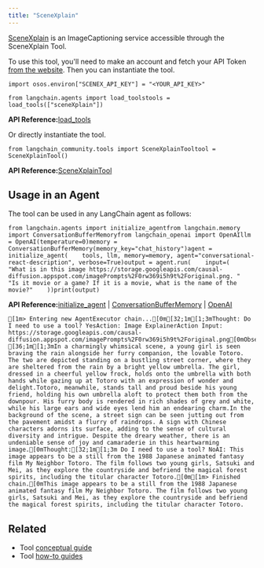 ```yaml
---
title: "SceneXplain"
---
```


[SceneXplain](https://scenex.jina.ai/) is an ImageCaptioning service accessible through the SceneXplain Tool.

To use this tool, you'll need to make an account and fetch your API Token [from the website](https://scenex.jina.ai/api). Then you can instantiate the tool.

```
import osos.environ["SCENEX_API_KEY"] = "<YOUR_API_KEY>"
```

```
from langchain.agents import load_toolstools = load_tools(["sceneXplain"])
```

**API Reference:**[load\_tools](https://python.langchain.com/api_reference/community/agent_toolkits/langchain_community.agent_toolkits.load_tools.load_tools.html)

Or directly instantiate the tool.

```
from langchain_community.tools import SceneXplainTooltool = SceneXplainTool()
```

**API Reference:**[SceneXplainTool](https://python.langchain.com/api_reference/community/tools/langchain_community.tools.scenexplain.tool.SceneXplainTool.html)

## Usage in an Agent

The tool can be used in any LangChain agent as follows:

```
from langchain.agents import initialize_agentfrom langchain.memory import ConversationBufferMemoryfrom langchain_openai import OpenAIllm = OpenAI(temperature=0)memory = ConversationBufferMemory(memory_key="chat_history")agent = initialize_agent(    tools, llm, memory=memory, agent="conversational-react-description", verbose=True)output = agent.run(    input=(        "What is in this image https://storage.googleapis.com/causal-diffusion.appspot.com/imagePrompts%2F0rw369i5h9t%2Foriginal.png. "        "Is it movie or a game? If it is a movie, what is the name of the movie?"    ))print(output)
```

**API Reference:**[initialize\_agent](https://python.langchain.com/api_reference/langchain/agents/langchain.agents.initialize.initialize_agent.html) | [ConversationBufferMemory](https://python.langchain.com/api_reference/langchain/memory/langchain.memory.buffer.ConversationBufferMemory.html) | [OpenAI](https://python.langchain.com/api_reference/openai/llms/langchain_openai.llms.base.OpenAI.html)

```
[1m> Entering new AgentExecutor chain...[0m[32;1m[1;3mThought: Do I need to use a tool? YesAction: Image ExplainerAction Input: https://storage.googleapis.com/causal-diffusion.appspot.com/imagePrompts%2F0rw369i5h9t%2Foriginal.png[0mObservation: [36;1m[1;3mIn a charmingly whimsical scene, a young girl is seen braving the rain alongside her furry companion, the lovable Totoro. The two are depicted standing on a bustling street corner, where they are sheltered from the rain by a bright yellow umbrella. The girl, dressed in a cheerful yellow frock, holds onto the umbrella with both hands while gazing up at Totoro with an expression of wonder and delight.Totoro, meanwhile, stands tall and proud beside his young friend, holding his own umbrella aloft to protect them both from the downpour. His furry body is rendered in rich shades of grey and white, while his large ears and wide eyes lend him an endearing charm.In the background of the scene, a street sign can be seen jutting out from the pavement amidst a flurry of raindrops. A sign with Chinese characters adorns its surface, adding to the sense of cultural diversity and intrigue. Despite the dreary weather, there is an undeniable sense of joy and camaraderie in this heartwarming image.[0mThought:[32;1m[1;3m Do I need to use a tool? NoAI: This image appears to be a still from the 1988 Japanese animated fantasy film My Neighbor Totoro. The film follows two young girls, Satsuki and Mei, as they explore the countryside and befriend the magical forest spirits, including the titular character Totoro.[0m[1m> Finished chain.[0mThis image appears to be a still from the 1988 Japanese animated fantasy film My Neighbor Totoro. The film follows two young girls, Satsuki and Mei, as they explore the countryside and befriend the magical forest spirits, including the titular character Totoro.
```

## Related

* Tool [conceptual guide](/oss/concepts/tools)
* Tool [how-to guides](/oss/how_to/#tools)
